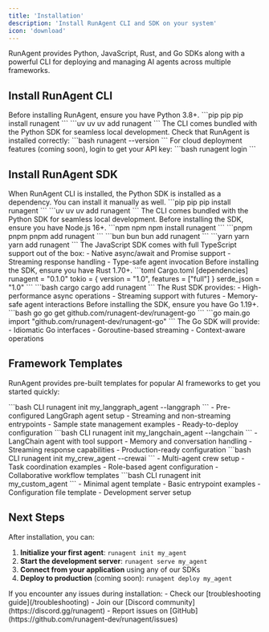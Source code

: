 ```yaml
---
title: 'Installation'
description: 'Install RunAgent CLI and SDK on your system'
icon: 'download'
---
```

RunAgent provides Python, JavaScript, Rust, and Go SDKs along with a powerful CLI for deploying and managing AI agents across multiple frameworks.

## Install RunAgent CLI

<Tabs>
  <Tab title="Python">
  Before installing RunAgent, ensure you have Python 3.8+.
  <Steps>
  <Step title="Install RunAgent CLI & Python SDK">
  <CodeGroup>
    ```pip pip
    pip install runagent
    ```
    ```uv uv
    uv add runagent
    ```
  </CodeGroup>
  The CLI comes bundled with the Python SDK for seamless local development.
  </Step>
  <Step title="Verify Installation">
    Check that RunAgent is installed correctly:
    ```bash
    runagent --version
    ```
  </Step>
  <Step title="Login (Optional)">
    For cloud deployment features (coming soon), login to get your API key:
    ```bash
    runagent login
    ```
    </Step>
    </Steps>
  </Tab>
</Tabs>

## Install RunAgent SDK

<Tabs>
  <Tab title="Python">
  When RunAgent CLI is installed, the Python SDK is installed as a dependency. You can install it manually as well.
  <Steps>
  <Step title="Install RunAgent Python SDK">
  <CodeGroup>
    ```pip pip
    pip install runagent
    ```
    ```uv uv
    uv add runagent
    ```
  </CodeGroup>
  The CLI comes bundled with the Python SDK for seamless local development.
  </Step>
  </Steps>
  </Tab>
  <Tab title="JavaScript">
Before installing the SDK, ensure you have Node.js 16+.
  <Steps>
  <Step title="Install RunAgent SDK">
  <CodeGroup>
    ```npm npm
    npm install runagent
    ```
    ```pnpm pnpm
    pnpm add runagent
    ```
    ```bun bun
    bun add runagent
    ```
    ```yarn yarn
    yarn add runagent
    ```
  </CodeGroup>
  </Step>
  <Step title="TypeScript Support">
  The JavaScript SDK comes with full TypeScript support out of the box:
  - Native async/await and Promise support
  - Streaming response handling
  - Type-safe agent invocation
  </Step>
  </Steps>
  </Tab>
  <Tab title="Rust">
Before installing the SDK, ensure you have Rust 1.70+.
  <Steps>
  <Step title="Add RunAgent to Cargo.toml">
  <CodeGroup>
    ```toml Cargo.toml
    [dependencies]
    runagent = "0.1.0"
    tokio = { version = "1.0", features = ["full"] }
    serde_json = "1.0"
    ```
  </CodeGroup>
  </Step>
  <Step title="Install via Cargo">
  <CodeGroup>
    ```bash cargo
    cargo add runagent
    ```
  </CodeGroup>
  </Step>
  <Step title="Features">
  The Rust SDK provides:
  - High-performance async operations
  - Streaming support with futures
  - Memory-safe agent interactions
  </Step>
  </Steps>
  </Tab>
  <Tab title="Go">
Before installing the SDK, ensure you have Go 1.19+.
  <Steps>
  <Step title="Install RunAgent SDK">
  <CodeGroup>
    ```bash go
    go get github.com/runagent-dev/runagent-go
    ```
  </CodeGroup>
  </Step>
  <Step title="Import in your project">
  <CodeGroup>
    ```go main.go
    import "github.com/runagent-dev/runagent-go"
    ```
  </CodeGroup>
  </Step>
  <Step title="Features (Coming Soon)">
  The Go SDK will provide:
  - Idiomatic Go interfaces
  - Goroutine-based streaming
  - Context-aware operations
  </Step>
  </Steps>
  </Tab>
</Tabs>

## Framework Templates

RunAgent provides pre-built templates for popular AI frameworks to get you started quickly:

<Tabs>
  <Tab title="LangGraph">
  <Steps>
  <Step title="Initialize LangGraph Project">
  <CodeGroup>
    ```bash CLI
    runagent init my_langgraph_agent --langgraph
    ```
  </CodeGroup>
  </Step>
  <Step title="What's Included">
  - Pre-configured LangGraph agent setup
  - Streaming and non-streaming entrypoints
  - Sample state management examples
  - Ready-to-deploy configuration
  </Step>
  </Steps>
  </Tab>
  <Tab title="LangChain">
  <Steps>
  <Step title="Initialize LangChain Project">
  <CodeGroup>
    ```bash CLI
    runagent init my_langchain_agent --langchain
    ```
  </CodeGroup>
  </Step>
  <Step title="What's Included">
  - LangChain agent with tool support
  - Memory and conversation handling
  - Streaming response capabilities
  - Production-ready configuration
  </Step>
  </Steps>
  </Tab>
  <Tab title="CrewAI">
  <Steps>
  <Step title="Initialize CrewAI Project">
  <CodeGroup>
    ```bash CLI
    runagent init my_crew_agent --crewai
    ```
  </CodeGroup>
  </Step>
  <Step title="What's Included">
  - Multi-agent crew setup
  - Task coordination examples
  - Role-based agent configuration
  - Collaborative workflow templates
  </Step>
  </Steps>
  </Tab>
  <Tab title="Custom">
  <Steps>
  <Step title="Initialize Blank Project">
  <CodeGroup>
    ```bash CLI
    runagent init my_custom_agent
    ```
  </CodeGroup>
  </Step>
  <Step title="What's Included">
  - Minimal agent template
  - Basic entrypoint examples
  - Configuration file template
  - Development server setup
  </Step>
  </Steps>
  </Tab>
</Tabs>

## Next Steps

After installation, you can:

1. **Initialize your first agent**: `runagent init my_agent`
2. **Start the development server**: `runagent serve my_agent`
3. **Connect from your application** using any of our SDKs
4. **Deploy to production** (coming soon): `runagent deploy my_agent`

<Card title="Need Help?" icon="question-mark">
If you encounter any issues during installation:
- Check our [troubleshooting guide](/troubleshooting)
- Join our [Discord community](https://discord.gg/runagent)
- Report issues on [GitHub](https://github.com/runagent-dev/runagent/issues)
</Card>